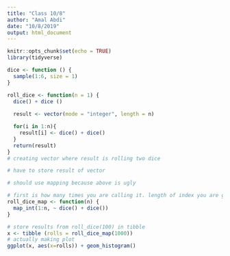 ```yaml
---
title: "Class 10/8"
author: "Amal Abdi"
date: "10/8/2019"
output: html_document
---
```


```r
knitr::opts_chunk$set(echo = TRUE)
library(tidyverse)
```

```r
dice <- function () {
  sample(1:6, size = 1)
}

roll_dice <- function(n = 1) {
  dice() + dice ()
  
  result <- vector(mode = "integer", length = n)

  for(i in 1:n){
    result[i] <- dice() + dice()
  }
  return(result)
}
# creating vector where result is rolling two dice

# have to store result of vector

# should use mapping because above is ugly
```


```r
# first is how many times you are calling it. length of index you are going to use, second is function you are calling (DONT FORGET ~)
roll_dice_map <- function(n) {
  map_int(1:n, ~ dice() + dice())
}
```

```r
# store results from roll_dice(100) in tibble 
x <- tibble (rolls = roll_dice_map(1000))
# actually making plot
ggplot(x, aes(x=rolls)) + geom_histogram()
```